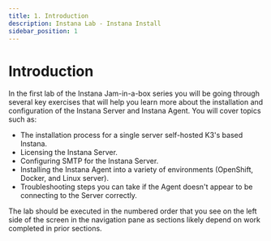 ```yaml
---
title: 1. Introduction
description: Instana Lab - Instana Install
sidebar_position: 1
---
```


# Introduction

In the first lab of the Instana Jam-in-a-box series you will be going through
several key exercises that will help you learn more about the installation and
configuration of the Instana Server and Instana Agent. You will cover topics
such as:

- The installation process for a single server self-hosted K3's based Instana.
- Licensing the Instana Server.
- Configuring SMTP for the Instana Server.
- Installing the Instana Agent into a variety of environments (OpenShift,
  Docker, and Linux server).
- Troubleshooting steps you can take if the Agent doesn't appear to be
  connecting to the Server correctly.

The lab should be executed in the numbered order that you see on the left side
of the screen in the navigation pane as sections likely depend on work completed
in prior sections.
